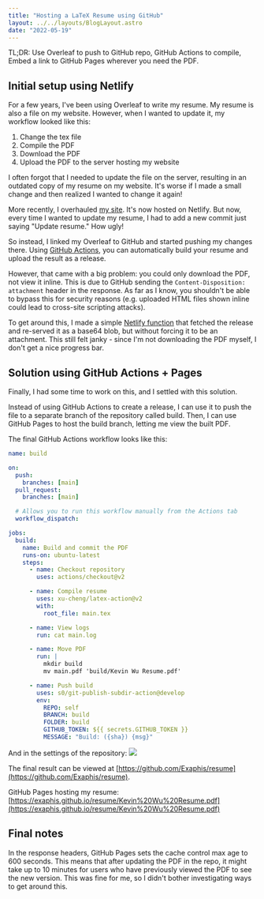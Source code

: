 ```yaml
---
title: "Hosting a LaTeX Resume using GitHub"
layout: ../../layouts/BlogLayout.astro
date: "2022-05-19"
---
```


TL;DR: Use Overleaf to push to GitHub repo, GitHub Actions to compile,
Embed a link to GitHub Pages wherever you need the PDF.

## Initial setup using Netlify

For a few years, I've been using Overleaf to write my resume.
My resume is also a file on my website.
However, when I wanted to update it, my workflow looked like this:

1. Change the tex file
2. Compile the PDF
3. Download the PDF
4. Upload the PDF to the server hosting my website

I often forgot that I needed to update the file on the server, resulting in
an outdated copy of my resume on my website.
It's worse if I made a small change and then realized I wanted to change it again!

More recently, I overhauled [my site](https://kevinniuwu.com).
It's now hosted on Netlify. But now, every time I wanted to update my resume,
I had to add a new commit just saying "Update resume." How ugly!

So instead, I linked my Overleaf to GitHub and started pushing my changes there.
Using [GitHub Actions](https://github.com/marketplace/actions/github-action-for-latex),
you can automatically build your resume and upload the result as a release.

However, that came with a big problem: you could only download the PDF, not view it inline.
This is due to GitHub sending the `Content-Disposition: attachment` header in the response.
As far as I know, you shouldn't be able to bypass this for security reasons
(e.g. uploaded HTML files shown inline could lead to cross-site scripting attacks).

To get around this, I made a simple [Netlify function](https://github.com/Exaphis/kevinniuwu.com-react/blob/505948d51b59f80d444c2224c1c5f39ae616c141/netlify/functions/resume-fetch/resume-fetch.js)
that fetched the release and re-served it as a base64 blob, but without forcing it to be an attachment.
This still felt janky - since I'm not downloading the PDF myself, I don't get a nice progress bar.

## Solution using GitHub Actions + Pages

Finally, I had some time to work on this, and I settled with this solution.

Instead of using GitHub Actions to create a release,
I can use it to push the file to a separate branch of the repository called build.
Then, I can use GitHub Pages to host the build branch, letting me view the built PDF.

The final GitHub Actions workflow looks like this:

```yml
name: build

on:
  push:
    branches: [main]
  pull_request:
    branches: [main]

  # Allows you to run this workflow manually from the Actions tab
  workflow_dispatch:

jobs:
  build:
    name: Build and commit the PDF
    runs-on: ubuntu-latest
    steps:
      - name: Checkout repository
        uses: actions/checkout@v2

      - name: Compile resume
        uses: xu-cheng/latex-action@v2
        with:
          root_file: main.tex

      - name: View logs
        run: cat main.log

      - name: Move PDF
        run: |
          mkdir build
          mv main.pdf 'build/Kevin Wu Resume.pdf'

      - name: Push build
        uses: s0/git-publish-subdir-action@develop
        env:
          REPO: self
          BRANCH: build
          FOLDER: build
          GITHUB_TOKEN: ${{ secrets.GITHUB_TOKEN }}
          MESSAGE: "Build: ({sha}) {msg}"
```

And in the settings of the repository:
![](https://i.imgur.com/dVNgVAw.png)

The final result can be viewed at [https://github.com/Exaphis/resume](https://github.com/Exaphis/resume).

GitHub Pages hosting my resume: [https://exaphis.github.io/resume/Kevin%20Wu%20Resume.pdf](https://exaphis.github.io/resume/Kevin%20Wu%20Resume.pdf)

## Final notes

In the response headers, GitHub Pages sets the cache control max age to 600 seconds.
This means that after updating the PDF in the repo, it might take up to 10 minutes
for users who have previously viewed the PDF to see the new version.
This was fine for me, so I didn't bother investigating ways to get around this.
